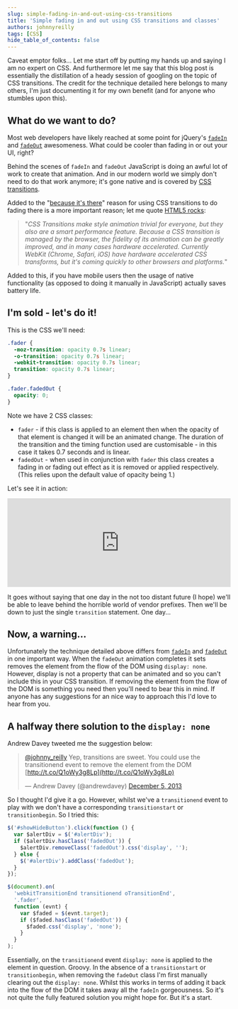 ```yaml
---
slug: simple-fading-in-and-out-using-css-transitions
title: 'Simple fading in and out using CSS transitions and classes'
authors: johnnyreilly
tags: [CSS]
hide_table_of_contents: false
---
```


Caveat emptor folks... Let me start off by putting my hands up and saying I am no expert on CSS. And furthermore let me say that this blog post is essentially the distillation of a heady session of googling on the topic of CSS transitions. The credit for the technique detailed here belongs to many others, I'm just documenting it for my own benefit (and for anyone who stumbles upon this).

<!--truncate-->

## What do we want to do?

Most web developers have likely reached at some point for jQuery's [`fadeIn`](http://api.jquery.com/fadeIn/) and [`fadeOut`](http://api.jquery.com/fadeOut/) awesomeness. What could be cooler than fading in or out your UI, right?

Behind the scenes of `fadeIn` and `fadeOut` JavaScript is doing an awful lot of work to create that animation. And in our modern world we simply don't need to do that work anymore; it's gone native and is covered by [CSS transitions](https://developer.mozilla.org/en-US/docs/Web/Guide/CSS/Using_CSS_transitions).

Added to the "[because it's there](http://en.wikipedia.org/wiki/George_Mallory)" reason for using CSS transitions to do fading there is a more important reason; let me quote [HTML5 rocks](http://www.html5rocks.com/en/tutorials/speed/html5/#toc-css3-transitions):

> "_CSS Transitions make style animation trivial for everyone, but they also are a smart performance feature. Because a CSS transition is managed by the browser, the fidelity of its animation can be greatly improved, and in many cases hardware accelerated. Currently WebKit (Chrome, Safari, iOS) have hardware accelerated CSS transforms, but it's coming quickly to other browsers and platforms._"

Added to this, if you have mobile users then the usage of native functionality (as opposed to doing it manually in JavaScript) actually saves battery life.

## I'm sold - let's do it!

This is the CSS we'll need:

```css
.fader {
  -moz-transition: opacity 0.7s linear;
  -o-transition: opacity 0.7s linear;
  -webkit-transition: opacity 0.7s linear;
  transition: opacity 0.7s linear;
}

.fader.fadedOut {
  opacity: 0;
}
```

Note we have 2 CSS classes:

- `fader` \- if this class is applied to an element then when the opacity of that element is changed it will be an animated change. The duration of the transition and the timing function used are customisable - in this case it takes 0.7 seconds and is linear.
- `fadedOut` \- when used in conjunction with `fader` this class creates a fading in or fading out effect as it is removed or applied respectively. (This relies upon the default value of opacity being 1.)

Let's see it in action:

<iframe
  width="100%"
  height="200"
  src="https://jsfiddle.net/johnny_reilly/86amq/embedded/result,js,html,css"
  allowFullScreen="allowFullScreen"
  frameBorder="0"
></iframe>

It goes without saying that one day in the not too distant future (I hope) we'll be able to leave behind the horrible world of vendor prefixes. Then we'll be down to just the single `transition` statement. One day...

## Now, a warning...

Unfortunately the technique detailed above differs from [`fadeIn`](http://api.jquery.com/fadeIn/) and [`fadeOut`](http://api.jquery.com/fadeOut/) in one important way. When the `fadeOut` animation completes it sets removes the element from the flow of the DOM using `display: none`. However, display is not a property that can be animated and so you can't include this in your CSS transition. If removing the element from the flow of the DOM is something you need then you'll need to bear this in mind. If anyone has any suggestions for an nice way to approach this I'd love to hear from you.

## A halfway there solution to the `display: none`

Andrew Davey tweeted me the suggestion below:

> [@johnny_reilly](https://twitter.com/johnny_reilly) Yep, transitions are sweet. You could use the transitionend event to remove the element from the DOM [http://t.co/Q1oWy3g8Lp](http://t.co/Q1oWy3g8Lp)
>
> — Andrew Davey (@andrewdavey) [December 5, 2013](https://twitter.com/andrewdavey/statuses/408545283606212608)

<script
  async=""
  src="//platform.twitter.com/widgets.js"
  charSet="utf-8"
></script>

So I thought I'd give it a go. However, whilst we've a `transitionend` event to play with we don't have a corresponding `transitionstart` or `transitionbegin`. So I tried this:

```js
$('#showHideButton').click(function () {
  var $alertDiv = $('#alertDiv');
  if ($alertDiv.hasClass('fadedOut')) {
    $alertDiv.removeClass('fadedOut').css('display', '');
  } else {
    $('#alertDiv').addClass('fadedOut');
  }
});

$(document).on(
  'webkitTransitionEnd transitionend oTransitionEnd',
  '.fader',
  function (evnt) {
    var $faded = $(evnt.target);
    if ($faded.hasClass('fadedOut')) {
      $faded.css('display', 'none');
    }
  }
);
```

Essentially, on the `transitionend` event `display: none` is applied to the element in question. Groovy. In the absence of a `transitionstart` or `transitionbegin`, when removing the `fadeOut` class I'm first manually clearing out the `display: none`. Whilst this works in terms of adding it back into the flow of the DOM it takes away all the `fadeIn` gorgeousness. So it's not quite the fully featured solution you might hope for. But it's a start.
